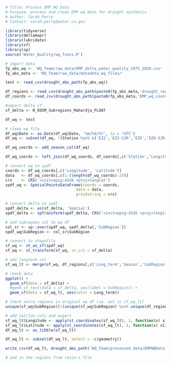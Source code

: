 ```r
# Title: Process EMP WQ Data
# Purpose: process and clean EMP wq data for drought synthesis
# Author: Sarah Perry
# Contact: sarah.perry@water.ca.gov
```

```r
library(tidyverse)
library(deltamapr)
library(lubridate)
library(sf)
library(sp)
source('Water_Quality/wq_funcs.R')
```

```r
# import data
fp_abs_wq <- 'WQ_Team/raw_data/EMP_delta_water_quality_1975_2020.csv'
fp_abs_meta <- 'WQ_Team/raw_data/metadata_wq_files/'

test <- read_csv(drought_abs_path(fp_abs_wq))

df_regions <- read_csv(drought_abs_path(paste0(fp_abs_meta,'drought_regions.csv'))) # change the fp of this one
df_coords <- read_csv(drought_abs_path(paste0(fp_abs_meta,'EMP_wq_coords.csv')))
```

```r
#import delta sf
sf_delta <- R_EDSM_Subregions_Mahardja_FLOAT

df_wq <- test

# clean wq file
df_wq$Date <- as.Date(df_wq$Date, '%m/%d/%Y', tz = 'UTC')
df_wq <- subset(df_wq, !(Station %in% c('EZ2','EZ2-SJR','EZ6','EZ6-SJR')))

df_wq_coords <- add_season_col(df_wq)

df_wq_coords <- left_join(df_wq_coords, df_coords[,c('Station','Longitude','Latitude')], by = c('Station'))
```

```r
# convert wq to spdf
coords <- df_wq_coords[,c('Longitude', 'Latitude')]
data   <- df_wq_coords[,c(1:(length(df_wq_coords)-2))]
crs    <- CRS('+init=epsg:4326 +proj=longlat')
spdf_wq <- SpatialPointsDataFrame(coords = coords,
                               data = data, 
                               proj4string = crs)

# convert delta to spdf
spdf_delta <- as(sf_delta, 'Spatial')
spdf_delta <- spTransform(spdf_delta, CRS('+init=epsg:4326 +proj=longlat'))

# add subregion col to wq df
col_sr <- sp::over(spdf_wq, spdf_delta[,'SubRegion'])
spdf_wq$SubRegion <- col_sr$SubRegion

# convert to shapefile
sf_wq <- st_as_sf(spdf_wq)
sf_wq <- st_transform(sf_wq, st_crs = sf_delta)

# add longterm col 
sf_wq_lt <- merge(sf_wq, df_regions[,c('Long_term','Season','SubRegion')], by = c('Season','SubRegion')) # add the region col as well

# check data
ggplot() + 
  geom_sf(data = sf_delta) + 
  #geom_sf_text(data = sf_delta, aes(label = SubRegion)) +
  geom_sf(data = sf_wq_lt, aes(color = Long_term))
```

```r
# check extra regions in original wq df (ie. not in sf_wq_lt)
unique(sf_wq$SubRegion)[!(unique(sf_wq$SubRegion) %in% unique(df_regions$SubRegion))] # double check the regions
```

```r
# add lat/lon cols and export
sf_wq_lt$Longitude <- apply(st_coordinates(sf_wq_lt), 1, function(x) x[1])
sf_wq_lt$Latitude <- apply(st_coordinates(sf_wq_lt), 1, function(x) x[2])
df_wq_lt <- as_tibble(sf_wq_lt)

df_wq_lt <- subset(df_wq_lt, select = -c(geometry))

write_csv(df_wq_lt, drought_abs_path('WQ_Team/processed_data/EMPWQData1975-2020.csv'))

# add in the regions from rosie's file
```
